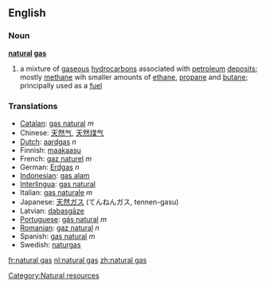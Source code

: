 ==English==
===Noun===
'''[[natural]] [[gas]]'''
{{wikipedia}}
# a mixture of [[gaseous]] [[hydrocarbon]]s associated with [[petroleum]] [[deposit]]s; mostly [[methane]] wih smaller amounts of [[ethane]], [[propane]] and [[butane]]; principally used as a [[fuel]]

===Translations===
*[[Catalan]]: [[gas natural]] ''m''
*Chinese: [[天然气]], [[天然煤气]]
*[[Dutch]]: [[aardgas]] ''n''
*Finnish: [[maakaasu]]
*French: [[gaz naturel]] ''m''
*German: [[Erdgas]] ''n''
*[[Indonesian]]: [[gas alam]]
*[[Interlingua]]: [[gas natural]]
*Italian: [[gas naturale]] ''m''
*Japanese: [[天然ガス]] (てんねんガス, tennen-gasu)
*Latvian: [[dabasgāze]] {{f}}
*[[Portuguese]]: [[gás natural]] ''m''
*[[Romanian]]: [[gaz natural]] ''n''
*Spanish: [[gas natural]] ''m''
*Swedish: [[naturgas]] {{c}}

[[Category:Natural resources]]

[[fr:natural gas]]
[[nl:natural gas]]
[[zh:natural gas]]